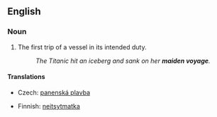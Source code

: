 ==English==

===Noun===
{{en-noun|sg=[[maiden]] [[voyage]]}}

# {{nautical}} The first trip of a vessel in its intended duty.
#: ''The Titanic hit an iceberg and sank on her '''maiden voyage'''.''

====Translations====
{{trans-top|first trip of a vessel}}
* Czech: [[panenská plavba]] {{f}}
{{trans-mid}}
* Finnish: [[neitsytmatka]]
{{trans-bottom}}